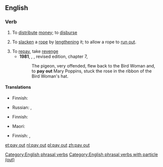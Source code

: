 ==English==

===Verb===
{{en-verb|pays out|paying out|'''[[paid out]]''' ''or rarely (but less so for the rope sense)'' '''[[payed out]]'''|head=[[pay]] [[out]]}}

# To [[distribute]] [[money]]; to [[disburse]]
# {{context|nautical|lang=en}} To [[slacken]] a [[rope]] by [[lengthen]]ing it; to allow a rope to [[run out]].
# To [[repay]], take [[revenge]]
#*'''1981''', {{w|P. L. Travers}}, ''{{w|Mary Poppins}}'', revised edition, chapter 7,
#*:The pigeon, very offended, flew back to the Bird Woman and, to '''pay out''' Mary Poppins, stuck the rose in the ribbon of the Bird Woman's hat.

====Translations====
{{trans-top|to distribute money; to disburse}}
* Finnish: {{t+|fi|maksaa}}
{{trans-mid}}
* Russian: {{t+|ru|выплачивать|tr=vypláčivatʹ|sc=Cyrl}} {{impf}}, {{t+|ru|выплатить|tr=výplatitʹ|sc=Cyrl}} {{pf.}}
{{trans-bottom}}

{{trans-top|nautical: to slacken by lengthening}}
* Finnish: {{t-SOP|fi|[[antaa]] [[löysä#Finnish|löysää]]}}
{{trans-mid}}
* Maori: {{t|mi|kautuku}} {{qualifier|refers to a rope}}
{{trans-bottom}}

{{trans-top|to repay, take revenge}}
* Finnish: {{t-|fi|maksaa potut pottuina}}, {{t+|fi|kostaa}}
{{trans-mid}}
{{trans-bottom}}

[[Category:English phrasal verbs]]
[[Category:English phrasal verbs with particle (out)]]

[[et:pay out]]
[[nl:pay out]]
[[pl:pay out]]
[[zh:pay out]]